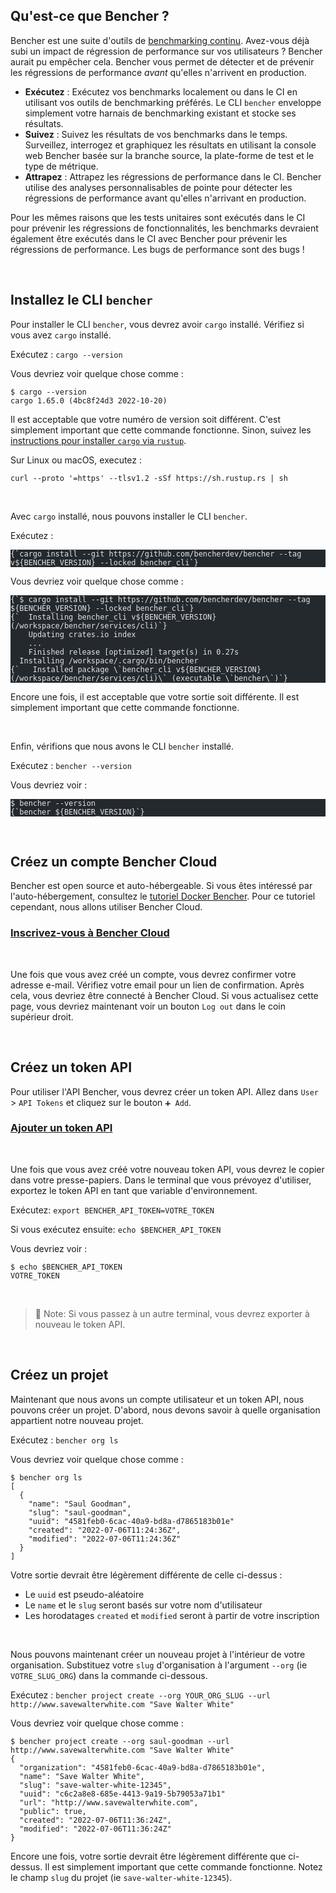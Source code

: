 
## Qu'est-ce que Bencher ?

Bencher est une suite d'outils de [benchmarking continu](/docs/fr/explanation/continuous-benchmarking).
Avez-vous déjà subi un impact de régression de performance sur vos utilisateurs ?
Bencher aurait pu empêcher cela.
Bencher vous permet de détecter et de prévenir les régressions de performance _avant_ qu'elles n'arrivent en production.

- **Exécutez** : Exécutez vos benchmarks localement ou dans le CI en utilisant vos outils de benchmarking préférés. Le CLI `bencher` enveloppe simplement votre harnais de benchmarking existant et stocke ses résultats.
- **Suivez** : Suivez les résultats de vos benchmarks dans le temps. Surveillez, interrogez et graphiquez les résultats en utilisant la console web Bencher basée sur la branche source, la plate-forme de test et le type de métrique.
- **Attrapez** : Attrapez les régressions de performance dans le CI. Bencher utilise des analyses personnalisables de pointe pour détecter les régressions de performance avant qu'elles n'arrivant en production.

Pour les mêmes raisons que les tests unitaires sont exécutés dans le CI pour prévenir les régressions de fonctionnalités, les benchmarks devraient également être exécutés dans le CI avec Bencher pour prévenir les régressions de performance. Les bugs de performance sont des bugs !

<br />

## Installez le CLI `bencher`

Pour installer le CLI `bencher`, vous devrez avoir `cargo` installé. Vérifiez si vous avez `cargo` installé.

Exécutez : `cargo --version`

Vous devriez voir quelque chose comme :

```
$ cargo --version
cargo 1.65.0 (4bc8f24d3 2022-10-20)
```

Il est acceptable que votre numéro de version soit différent. C'est simplement important que cette commande fonctionne. Sinon, suivez les [instructions pour installer `cargo` via `rustup`](https://rustup.rs/).

Sur Linux ou macOS, executez :

```
curl --proto '=https' --tlsv1.2 -sSf https://sh.rustup.rs | sh
```

<br />

Avec `cargo` installé, nous pouvons installer le CLI `bencher`.

Exécutez :
<pre class="astro-code github-dark" style="background-color: rgb(36, 41, 46); overflow-x: auto;" tabindex="0" data-darkreader-inline-bgcolor=""><code><span class="line"><span style="color: rgb(225, 228, 232);" data-darkreader-inline-color="">{`cargo install --git https://github.com/bencherdev/bencher --tag v${BENCHER_VERSION} --locked bencher_cli`}</span></span></code></pre>

Vous devriez voir quelque chose comme :

<pre class="astro-code github-dark" style="background-color: rgb(36, 41, 46); overflow-x: auto;" tabindex="0" data-darkreader-inline-bgcolor=""><code><span class="line"><span style="color: rgb(225, 228, 232);" data-darkreader-inline-color="">{`$ cargo install --git https://github.com/bencherdev/bencher --tag ${BENCHER_VERSION} --locked bencher_cli`}</span></span>
<span class="line"><span style="color: rgb(225, 228, 232);" data-darkreader-inline-color="">{`  Installing bencher_cli v${BENCHER_VERSION} (/workspace/bencher/services/cli)`}</span></span>
<span class="line"><span style="color: rgb(225, 228, 232);" data-darkreader-inline-color="">    Updating crates.io index</span></span>
<span class="line"><span style="color: rgb(225, 228, 232);" data-darkreader-inline-color="">    ...</span></span>
<span class="line"><span style="color: rgb(225, 228, 232);" data-darkreader-inline-color="">    Finished release [optimized] target(s) in 0.27s</span></span>
<span class="line"><span style="color: rgb(225, 228, 232);" data-darkreader-inline-color="">  Installing /workspace/.cargo/bin/bencher</span></span>
<span class="line"><span style="color: rgb(225, 228, 232);" data-darkreader-inline-color="">{`   Installed package \`bencher_cli v${BENCHER_VERSION} (/workspace/bencher/services/cli)\` (executable \`bencher\`)`}</span></span></code></pre>

Encore une fois, il est acceptable que votre sortie soit différente. Il est simplement important que cette commande fonctionne.

<br />

Enfin, vérifions que nous avons le CLI `bencher` installé.

Exécutez : `bencher --version`

Vous devriez voir :

<pre class="astro-code github-dark" style="background-color: rgb(36, 41, 46); overflow-x: auto;" tabindex="0" data-darkreader-inline-bgcolor=""><code><span class="line"><span style="color: rgb(225, 228, 232);" data-darkreader-inline-color="">$ bencher --version</span></span>
<span class="line"><span style="color: rgb(225, 228, 232);" data-darkreader-inline-color="">{`bencher ${BENCHER_VERSION}`}</span></span></code></pre>

<br />

## Créez un compte Bencher Cloud

Bencher est open source et auto-hébergeable.
Si vous êtes intéressé par l'auto-hébergement, consultez le [tutoriel Docker Bencher](/docs/fr/tutorial/docker).
Pour ce tutoriel cependant, nous allons utiliser Bencher Cloud.


### <a href="/auth/signup" target="_blank">Inscrivez-vous à Bencher Cloud</a>
<br />

Une fois que vous avez créé un compte, vous devrez confirmer votre adresse e-mail.
Vérifiez votre email pour un lien de confirmation.
Après cela, vous devriez être connecté à Bencher Cloud.
Si vous actualisez cette page, vous devriez maintenant voir un bouton `Log out` dans le coin supérieur droit.

<br />

## Créez un token API

Pour utiliser l'API Bencher, vous devrez créer un token API.
Allez dans `User` > `API Tokens` et cliquez sur le bouton `➕ Add`.

### <a href="/auth/signup" target="_blank">Ajouter un token API</a>
<br />

Une fois que vous avez créé votre nouveau token API, vous devrez le copier dans votre presse-papiers.
Dans le terminal que vous prévoyez d'utiliser, exportez le token API en tant que variable d'environnement.

Exécutez: `export BENCHER_API_TOKEN=VOTRE_TOKEN`

Si vous exécutez ensuite: `echo $BENCHER_API_TOKEN`

Vous devriez voir :

```
$ echo $BENCHER_API_TOKEN
VOTRE_TOKEN
```

<br />

> 🐰 Note: Si vous passez à un autre terminal, vous devrez exporter à nouveau le token API.

<br />

## Créez un projet

Maintenant que nous avons un compte utilisateur et un token API, nous pouvons créer un projet.
D'abord, nous devons savoir à quelle organisation appartient notre nouveau projet.

Exécutez : `bencher org ls`

Vous devriez voir quelque chose comme :

```
$ bencher org ls
[
  {
    "name": "Saul Goodman",
    "slug": "saul-goodman",
    "uuid": "4581feb0-6cac-40a9-bd8a-d7865183b01e"
    "created": "2022-07-06T11:24:36Z",
    "modified": "2022-07-06T11:24:36Z"
  }
]
```

Votre sortie devrait être légèrement différente de celle ci-dessus :
- Le `uuid` est pseudo-aléatoire
- Le `name` et le `slug` seront basés sur votre nom d'utilisateur
- Les horodatages `created` et `modified` seront à partir de votre inscription

<br />

Nous pouvons maintenant créer un nouveau projet à l'intérieur de votre organisation.
Substituez votre `slug` d'organisation à l'argument `--org` (ie `VOTRE_SLUG_ORG`) dans la commande ci-dessous.

Exécutez : `bencher project create --org YOUR_ORG_SLUG --url http://www.savewalterwhite.com "Save Walter White"`

Vous devriez voir quelque chose comme :

```
$ bencher project create --org saul-goodman --url http://www.savewalterwhite.com "Save Walter White"
{
  "organization": "4581feb0-6cac-40a9-bd8a-d7865183b01e",
  "name": "Save Walter White",
  "slug": "save-walter-white-12345",
  "uuid": "c6c2a8e8-685e-4413-9a19-5b79053a71b1"
  "url": "http://www.savewalterwhite.com",
  "public": true,
  "created": "2022-07-06T11:36:24Z",
  "modified": "2022-07-06T11:36:24Z"
}
```

Encore une fois, votre sortie devrait être légèrement différente que ci-dessus.
Il est simplement important que cette commande fonctionne.
Notez le champ `slug` du projet (ie `save-walter-white-12345`).

<br />
